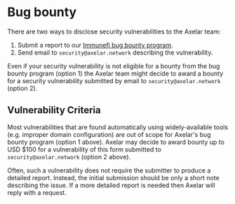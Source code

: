 # Bug bounty

There are two ways to disclose security vulnerabilities to the Axelar team:

1. Submit a report to our <a href="https://immunefi.com/bounty/axelarnetwork/" target="_blank" rel="noopener noreferrer">Immunefi bug bounty program</a>.
2. Send email to `security@axelar.network` describing the vulnerability.

Even if your security vulnerability is not eligible for a bounty from the bug bounty program (option 1) the Axelar team might decide to award a bounty for a security vulnerability submitted by email to `security@axelar.network` (option 2).

## Vulnerability Criteria

Most vulnerabilities that are found automatically using widely-available tools (e.g. improper domain configuration) are out of scope for Axelar's bug bounty program (option 1 above). Axelar may decide to award bounty up to USD $100 for a vulnerability of this form submitted to `security@axelar.network` (option 2 above).

Often, such a vulnerability does not require the submitter to produce a detailed report. Instead, the initial submission should be only a short note describing the issue. If a more detailed report is needed then Axelar will reply with a request.
